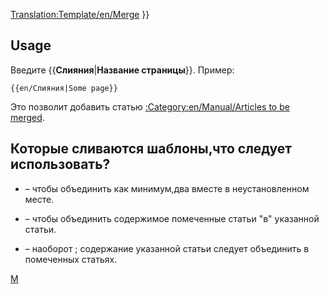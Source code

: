 <noinclude>[[Translation:Template/en/Merge]]</noinclude>
{{en/Ambox| type  = move
| image = en/Manual/Merge.png
| text  =  {{#IF: {{{1|}}} |It has been suggested that this article or section be <span class="plainlinks">[http://en.wikipedia.org/wiki/Wikipedia:Merging merged]</span> with<!--
--> ''[[:{{{1}}}|{{{1}}}]]''.  | Страница,имя было поставлено, исправить или удалить шаблон
}} }}<includeonly>{{{2|[[Category:en/Manual/Articles to be merged|{{PAGENAME}}]]}}}</includeonly><noinclude>

==Usage==
Введите <nowiki>{{</nowiki>'''Слияния'''|'''Название страницы'''<nowiki>}}</nowiki>. Пример:
<pre>{{en/Слияния|Some page}}</pre>
Это позволит добавить статью [[:Category:en/Manual/Articles to be merged]].

== Которые сливаются шаблоны,что следует использовать? ==
* {{en/S|ru/Archive/Community/Users/Слияния}} &ndash; чтобы объединить как минимум,два вместе в неустановленном месте.
* {{en/S|en/Mergeto}} &ndash; чтобы объединить содержимое помеченные статьи "в" указанной статьи.
* {{en/S|en/Mergefrom}} &ndash; наоборот {{en/S|en/Mergeto}}; содержание указанной статьи следует объединить в помеченных статьях.

[[Category:en/Manual/Base Set/Message boxes|M]]</noinclude>